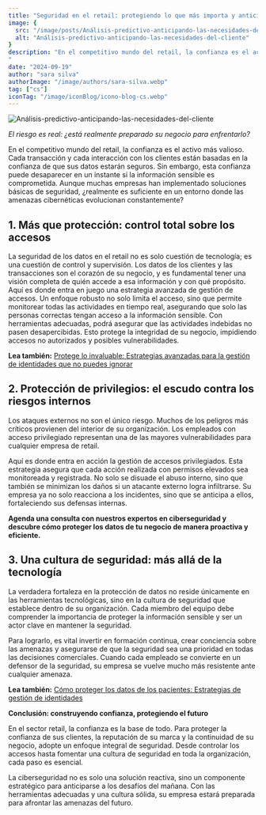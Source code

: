 ```yaml
---
title: "Seguridad en el retail: protegiendo lo que más importa y anticipándose a las amenazas futuras"
image: {
  src: "/image/posts/Análisis-predictivo-anticipando-las-necesidades-del-cliente.avif",
  alt: "Análisis-predictivo-anticipando-las-necesidades-del-cliente"
} 
description: "En el competitivo mundo del retail, la confianza es el activo más valioso. Cada transacción y cada interacción con los clientes están basadas en la confianza de que sus datos estarán seguros. Sin embargo, esta confianza puede desaparecer en un instante si la información sensible es comprometida. Aunque muchas empresas han implementado soluciones básicas de seguridad, ¿realmente es suficiente en un entorno donde las amenazas cibernéticas evolucionan constantemente?
"
date: "2024-09-19"
author: "sara silva"
authorImage: "/image/authors/sara-silva.webp"
tag: ["cs"]
iconTag: "/image/iconBlog/icono-blog-cs.webp"
---
```


![Análisis-predictivo-anticipando-las-necesidades-del-cliente](/image/posts/Análisis-predictivo-anticipando-las-necesidades-del-cliente.avif)

*El riesgo es real: ¿está realmente preparado su negocio para enfrentarlo?*

En el competitivo mundo del retail, la confianza es el activo más valioso. Cada transacción y cada interacción con los clientes están basadas en la confianza de que sus datos estarán seguros. Sin embargo, esta confianza puede desaparecer en un instante si la información sensible es comprometida. Aunque muchas empresas han implementado soluciones básicas de seguridad, ¿realmente es suficiente en un entorno donde las amenazas cibernéticas evolucionan constantemente?

## 1. Más que protección: control total sobre los accesos

La seguridad de los datos en el retail no es solo cuestión de tecnología; es una cuestión de control y supervisión. Los datos de los clientes y las transacciones son el corazón de su negocio, y es fundamental tener una visión completa de quién accede a esa información y con qué propósito. Aquí es donde entra en juego una estrategia avanzada de gestión de accesos.
Un enfoque robusto no solo limita el acceso, sino que permite monitorear todas las actividades en tiempo real, asegurando que solo las personas correctas tengan acceso a la información sensible. Con herramientas adecuadas, podrá asegurar que las actividades indebidas no pasen desapercibidas. Esto protege la integridad de su negocio, impidiendo accesos no autorizados y posibles vulnerabilidades.

**Lea también:** [Protege lo invaluable: Estrategias avanzadas para la gestión de identidades que no puedes ignorar](https://xkale.com/blog/protege-lo-invaluable-estrategias-avanzadas-para-la-gestion-de-identidades-que-no-puedes-ignorar/)

## 2. Protección de privilegios: el escudo contra los riesgos internos

Los ataques externos no son el único riesgo. Muchos de los peligros más críticos provienen del interior de su organización. Los empleados con acceso privilegiado representan una de las mayores vulnerabilidades para cualquier empresa de retail.

Aquí es donde entra en acción la gestión de accesos privilegiados. Esta estrategia asegura que cada acción realizada con permisos elevados sea monitoreada y registrada. No solo se disuade el abuso interno, sino que también se minimizan los daños si un atacante externo logra infiltrarse. Su empresa ya no solo reacciona a los incidentes, sino que se anticipa a ellos, fortaleciendo sus defensas internas.

**Agenda una consulta con nuestros expertos en ciberseguridad y descubre cómo proteger los datos de tu negocio de manera proactiva y eficiente.**


<Link class='px-3 py-2 bg-black rounded-lg text-xkale uppercase shadow-lg'  href="https://xkale.com/ciberseguridad/#form" text="Agenda tu consulta aquí"/>

## 3. Una cultura de seguridad: más allá de la tecnología

La verdadera fortaleza en la protección de datos no reside únicamente en las herramientas tecnológicas, sino en la cultura de seguridad que establece dentro de su organización. Cada miembro del equipo debe comprender la importancia de proteger la información sensible y ser un actor clave en mantener la seguridad.

Para lograrlo, es vital invertir en formación continua, crear conciencia sobre las amenazas y asegurarse de que la seguridad sea una prioridad en todas las decisiones comerciales. Cuando cada empleado se convierte en un defensor de la seguridad, su empresa se vuelve mucho más resistente ante cualquier amenaza.

**Lea también:** [Cómo proteger los datos de los pacientes: Estrategias de gestión de identidades](https://xkale.com/blog/como-proteger-los-datos-de-los-pacientes-estrategias-de-gestion-de-identidades/)

**Conclusión: construyendo confianza, protegiendo el futuro**

En el sector retail, la confianza es la base de todo. Para proteger la confianza de sus clientes, la reputación de su marca y la continuidad de su negocio, adopte un enfoque integral de seguridad. Desde controlar los accesos hasta fomentar una cultura de seguridad en toda la organización, cada paso es esencial.

La ciberseguridad no es solo una solución reactiva, sino un componente estratégico para anticiparse a los desafíos del mañana. Con las herramientas adecuadas y una cultura sólida, su empresa estará preparada para afrontar las amenazas del futuro.
